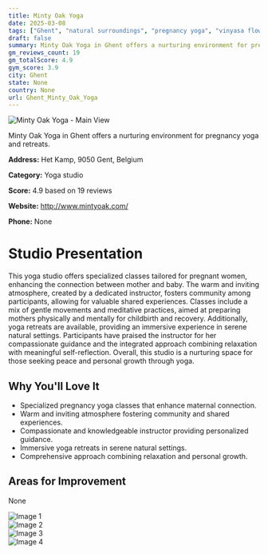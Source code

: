 ```yaml
---
title: Minty Oak Yoga
date: 2025-03-08
tags: ["Ghent", "natural surroundings", "pregnancy yoga", "vinyasa flow", "relaxation yoga", "welcoming atmosphere", "community-oriented", "Ghent"]  
draft: false
summary: Minty Oak Yoga in Ghent offers a nurturing environment for pregnancy yoga and retreats.
gm_reviews_count: 19
gm_totalScore: 4.9
gym_score: 3.9
city: Ghent
state: None
country: None
url: Ghent_Minty_Oak_Yoga
---
```


<div className="aspect-[16/9] relative my-8">
  <img 
    src="https://lh5.googleusercontent.com/p/AF1QipP7KPp81bK6onU20dUJiQlPjlBNuwq2EeWE4Iw2=w1920-h1080-k-no"
    alt="Minty Oak Yoga - Main View"
    className="object-cover absolute inset-0 w-full h-full rounded-lg"
  />
</div>

Minty Oak Yoga in Ghent offers a nurturing environment for pregnancy yoga and retreats.

**Address:** Het Kamp, 9050 Gent, Belgium

**Category:** Yoga studio

**Score:** 4.9 based on 19 reviews

**Website:** http://www.mintyoak.com/

**Phone:** None

# Studio Presentation

This yoga studio offers specialized classes tailored for pregnant women, enhancing the connection between mother and baby. The warm and inviting atmosphere, created by a dedicated instructor, fosters community among participants, allowing for valuable shared experiences. Classes include a mix of gentle movements and meditative practices, aimed at preparing mothers physically and mentally for childbirth and recovery. Additionally, yoga retreats are available, providing an immersive experience in serene natural settings. Participants have praised the instructor for her compassionate guidance and the integrated approach combining relaxation with meaningful self-reflection. Overall, this studio is a nurturing space for those seeking peace and personal growth through yoga.

## Why You'll Love It

- Specialized pregnancy yoga classes that enhance maternal connection.
- Warm and inviting atmosphere fostering community and shared experiences.
- Compassionate and knowledgeable instructor providing personalized guidance.
- Immersive yoga retreats in serene natural settings.
- Comprehensive approach combining relaxation and personal growth.

## Areas for Improvement

None

<div className="grid grid-cols-1 xl:grid-cols-2 gap-4 my-8">
<div className="aspect-[4/3] relative"><img src="https://lh5.googleusercontent.com/p/AF1QipNSZNCZuF_JDAdOzSZI6cmaqmhZTrMcTBtIVBwZ=w1920-h1080-k-no" alt="Image 1" className="object-cover absolute inset-0 w-full h-full rounded-lg" /></div>
<div className="aspect-[4/3] relative"><img src="https://lh5.googleusercontent.com/p/AF1QipNmZz9ZFPat5FZSsDvYHT5Im-eAgf_sCIyHEL5G=w1920-h1080-k-no" alt="Image 2" className="object-cover absolute inset-0 w-full h-full rounded-lg" /></div>
<div className="aspect-[4/3] relative"><img src="https://lh5.googleusercontent.com/p/AF1QipPzEAo1RI-IWZ6uczVyRYO3kSl277xF0L0qo9yC=w1920-h1080-k-no" alt="Image 3" className="object-cover absolute inset-0 w-full h-full rounded-lg" /></div>
<div className="aspect-[4/3] relative"><img src="https://lh5.googleusercontent.com/p/AF1QipO31RLH8CKOjiRqDYgLOgo5ipxd2ZtU6lUlISe_=w1920-h1080-k-no" alt="Image 4" className="object-cover absolute inset-0 w-full h-full rounded-lg" /></div>
</div>